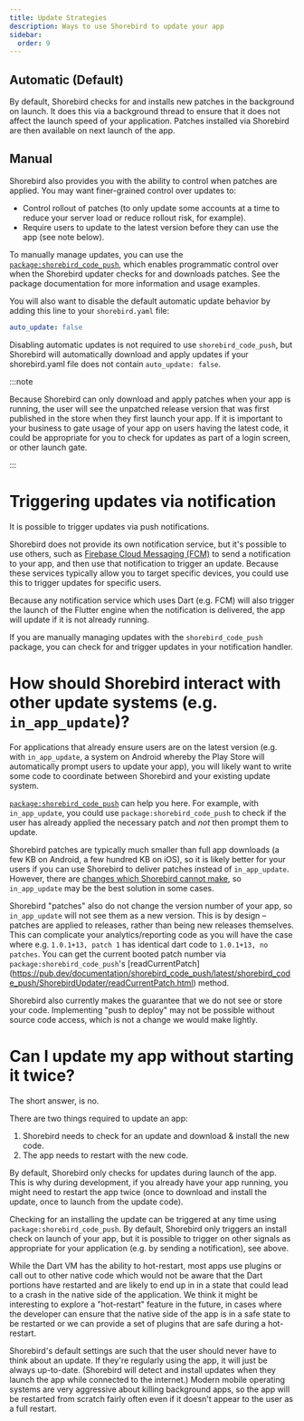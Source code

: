 ```yaml
---
title: Update Strategies
description: Ways to use Shorebird to update your app
sidebar:
  order: 9
---
```


## Automatic (Default)

By default, Shorebird checks for and installs new patches in the background on
launch. It does this via a background thread to ensure that it does not affect
the launch speed of your application. Patches installed via Shorebird are then
available on next launch of the app.

## Manual

Shorebird also provides you with the ability to control when patches are
applied. You may want finer-grained control over updates to:

- Control rollout of patches (to only update some accounts at a time to reduce
  your server load or reduce rollout risk, for example).
- Require users to update to the latest version before they can use the app (see
  note below).

To manually manage updates, you can use the
[`package:shorebird_code_push`](https://pub.dev/packages/shorebird_code_push),
which enables programmatic control over when the Shorebird updater checks for
and downloads patches. See the package documentation for more information and
usage examples.

You will also want to disable the default automatic update behavior by adding
this line to your `shorebird.yaml` file:

```yaml
auto_update: false
```

Disabling automatic updates is not required to use `shorebird_code_push`, but
Shorebird will automatically download and apply updates if your shorebird.yaml
file does not contain `auto_update: false`.

:::note

Because Shorebird can only download and apply patches when your app is running,
the user will see the unpatched release version that was first published in the
store when they first launch your app. If it is important to your business to
gate usage of your app on users having the latest code, it could be appropriate
for you to check for updates as part of a login screen, or other launch gate.

:::

# Triggering updates via notification

It is possible to trigger updates via push notifications.

Shorebird does not provide its own notification service, but it's possible to
use others, such as
[Firebase Cloud Messaging (FCM)](https://firebase.google.com/docs/cloud-messaging)
to send a notification to your app, and then use that notification to trigger an
update. Because these services typically allow you to target specific devices,
you could use this to trigger updates for specific users.

Because any notification service which uses Dart (e.g. FCM) will also trigger
the launch of the Flutter engine when the notification is delivered, the app
will update if it is not already running.

If you are manually managing updates with the `shorebird_code_push` package, you
can check for and trigger updates in your notification handler.

# How should Shorebird interact with other update systems (e.g. `in_app_update`)?

For applications that already ensure users are on the latest version (e.g. with
`in_app_update`, a system on Android whereby the Play Store will automatically
prompt users to update your app), you will likely want to write some code to
coordinate between Shorebird and your existing update system.

[`package:shorebird_code_push`](https://pub.dev/packages/shorebird_code_push)
can help you here. For example, with `in_app_update`, you could use
`package:shorebird_code_push` to check if the user has already applied the
necessary patch and _not_ then prompt them to update.

Shorebird patches are typically much smaller than full app downloads (a few KB
on Android, a few hundred KB on iOS), so it is likely better for your users if
you can use Shorebird to deliver patches instead of `in_app_update`. However,
there are
[changes which Shorebird cannot make](/code-push/overview#what-types-of-changes-can-be-included-in-a-patch),
so `in_app_update` may be the best solution in some cases.

Shorebird "patches" also do not change the version number of your app, so
`in_app_update` will not see them as a new version. This is by design – patches
are applied to releases, rather than being new releases themselves. This can
complicate your analytics/reporting code as you will have the case where e.g.
`1.0.1+13, patch 1` has identical dart code to `1.0.1+13, no patches`. You can
get the current booted patch number via `package:shorebird_code_push`'s
[readCurrentPatch]
(https://pub.dev/documentation/shorebird_code_push/latest/shorebird_code_push/ShorebirdUpdater/readCurrentPatch.html)
method.

Shorebird also currently makes the guarantee that we do not see or store your
code. Implementing "push to deploy" may not be possible without source code
access, which is not a change we would make lightly.

# Can I update my app without starting it twice?

The short answer, is no.

There are two things required to update an app:

1. Shorebird needs to check for an update and download & install the new code.
2. The app needs to restart with the new code.

By default, Shorebird only checks for updates during launch of the app. This is
why during development, if you already have your app running, you might need to
restart the app twice (once to download and install the update, once to launch
from the update code).

Checking for an installing the update can be triggered at any time using
`package:shorebird_code_push`. By default, Shorebird only triggers an install
check on launch of your app, but it is possible to trigger on other signals as
appropriate for your application (e.g. by sending a notification), see above.

While the Dart VM has the ability to hot-restart, most apps use plugins or call
out to other native code which would not be aware that the Dart portions have
restarted and are likely to end up in in a state that could lead to a crash in
the native side of the application. We think it might be interesting to explore
a "hot-restart" feature in the future, in cases where the developer can ensure
that the native side of the app is in a safe state to be restarted or we can
provide a set of plugins that are safe during a hot-restart.

Shorebird's default settings are such that the user should never have to think
about an update. If they're regularly using the app, it will just be always
up-to-date. (Shorebird will detect and install updates when they launch the app
while connected to the internet.) Modern mobile operating systems are very
aggressive about killing background apps, so the app will be restarted from
scratch fairly often even if it doesn't appear to the user as a full restart.

